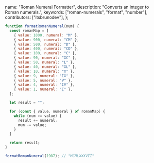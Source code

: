   name: "Roman Numeral Formatter",
  description: "Converts an integer to Roman numerals.",
  keywords: ["roman-numerals", "format", "number"],
  contributors: ["itsbrunodev"],
};

```js
function formatRomanNumeral(num) {
  const romanMap = [
    { value: 1000, numeral: "M" },
    { value: 900, numeral: "CM" },
    { value: 500, numeral: "D" },
    { value: 400, numeral: "CD" },
    { value: 100, numeral: "C" },
    { value: 90, numeral: "XC" },
    { value: 50, numeral: "L" },
    { value: 40, numeral: "XL" },
    { value: 10, numeral: "X" },
    { value: 9, numeral: "IX" },
    { value: 5, numeral: "V" },
    { value: 4, numeral: "IV" },
    { value: 1, numeral: "I" },
  ];

  let result = "";

  for (const { value, numeral } of romanMap) {
    while (num >= value) {
      result += numeral;
      num -= value;
    }
  }

  return result;
}
```

```js
formatRomanNumeral(1987); // "MCMLXXXVII"
```
